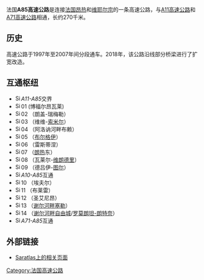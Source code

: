 {{Infobox road
|marker_image= Autoroute française 85.svg
|state= 
|highway_name= 
|name_notes= 
|type= 高速公路
|route= 
|alternate_name=
|maint=[[万喜|万喜]]高速公路
|section=
|map= France A85.svg
|length_km=206
|length_round=
|length_ref=
|length_notes=
|established=
|decommissioned=
|direction_a= 昂热
|terminus_a= 昂热东收费站
|beltway_city=
|junction=A10、A11、A71
|direction_b= 维耶尔宗
|terminus_b= 与A71交汇处
|counties=
|rural_municipalities=
|cities= 朗热<br>图尔<br>罗莫朗坦-朗特奈
|system= {{FRA}}高速公路
|previous_type=
|previous_route=
|next_type=
|next_route=
|browse=
|commons=
|customcommons=
}}
法国'''A85高速公路'''是连接[[法国|法国]][[昂热|昂热]]和[[维耶尔宗|维耶尔宗]]的一条高速公路，与[[A11高速公路|A11高速公路]]和[[A71高速公路|A71高速公路]]相通，长约270千米。

==历史==
高速公路于1997年至2007年间分段通车。2018年，该公路沿线部分桥梁进行了扩宽改造。

==互通枢纽==
*[[Image:Sinnbild_Autobahnkreuz.svg|15px]]''A11-A85''交界
*[[Image:Sinnbild_Autobahnausfahrt.svg|15px]]01 (博福尔昂瓦莱)
*[[Image:Sinnbild_Autobahnausfahrt.svg|15px]]02 （朗盖-瑞梅勒）
*[[Image:Sinnbild_Autobahnausfahrt.svg|15px]]03 （维维-[[索米尔|索米尔]]）
*[[Image:Sinnbild_Autobahnausfahrt.svg|15px]]04 （阿洛讷河畔布赖）  
*[[Image:Sinnbild_Autobahnausfahrt.svg|15px]]05 （[[布尔格伊|布尔格伊]]） 
*[[Image:Sinnbild_Autobahnausfahrt.svg|15px]]06 （雷斯蒂涅）
*[[Image:Sinnbild_Autobahnausfahrt.svg|15px]]07 （[[朗热|朗热]]东） 
*[[Image:Sinnbild_Autobahnausfahrt.svg|15px]]08 （瓦莱尔-[[维朗德里|维朗德里]]） 
*[[Image:Sinnbild_Autobahnausfahrt.svg|15px]]09 （德吕伊-[[图尔|图尔]]）
*[[Image:Sinnbild_Autobahnkreuz.svg|15px]]''A10-A85''互通
*[[Image:Sinnbild_Autobahnausfahrt.svg|15px]]10 （埃夫尔） 
*[[Image:Sinnbild_Autobahnausfahrt.svg|15px]]11 （布莱雷） 
*[[Image:Sinnbild_Autobahnausfahrt.svg|15px]]12 （圣艾尼昂）
*[[Image:Sinnbild_Autobahnausfahrt.svg|15px]]13 （[[谢尔河畔塞勒|谢尔河畔塞勒]]）
*[[Image:Sinnbild_Autobahnausfahrt.svg|15px]]14 （[[谢尔河畔自由城|谢尔河畔自由城]]/[[罗莫朗坦-朗特奈|罗莫朗坦-朗特奈]]）
*[[Image:Sinnbild_Autobahnkreuz.svg|15px]]''A71-A85''互通

==外部链接==
* [http://saratlas.free.fr/index.php?page=autoroute&route=a85&lang=fr Saratlas上的相关页面]{{Wayback|url=http://saratlas.free.fr/index.php?page=autoroute&route=a85&lang=fr |date=20110525162709 }}
{{Coord|47.304011|N|0.84881|E|display=title}}{{法国高速公路}}
[[Category:法国高速公路|Category:法国高速公路]]